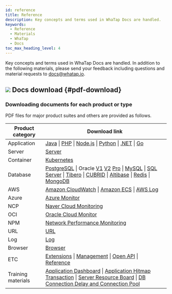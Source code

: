 ```yaml
---
id: reference
title: Reference
description: Key concepts and terms used in WhaTap Docs are handled.
keywords:
  - Reference
  - Materials
  - WhaTap
  - Docs
toc_max_heading_level: 4
---
```


Key concepts and terms used in WhaTap Docs are handled. In addition to the following materials, please send your feedback including questions and material requests to docs@whatap.io.


<DocCardList/>

## ![](/img/ic-pdf-download.svg) Docs download {#pdf-download}

### Downloading documents for each product or type

PDF files for major product suites and others are provided as follows.

<div class='download-pdf'>

| Product category   | Download link                                                                                                                                                                                                                                                                                                                                                                                                                                                                                                                                                                                                                                                                                                                                                                                                                                                                                                                                                                            |
| ------------------ | ---------------------------------------------------------------------------------------------------------------------------------------------------------------------------------------------------------------------------------------------------------------------------------------------------------------------------------------------------------------------------------------------------------------------------------------------------------------------------------------------------------------------------------------------------------------------------------------------------------------------------------------------------------------------------------------------------------------------------------------------------------------------------------------------------------------------------------------------------------------------------------------------------------------------------------------------------------------------------------------- |
| Application        | [Java](https://content.whatap.io/24/08/01/044448whatap-apm-java-monitoring.pdf) \| [PHP](https://content.whatap.io/24/08/01/044448whatap-apm-php-monitoring.pdf) \| [Node.js](https://content.whatap.io/24/08/01/044448whatap-apm-nodejs-monitoring.pdf) \| [Python](https://content.whatap.io/24/08/01/044449whatap-apm-python-monitoring.pdf) \| [.NET](https://content.whatap.io/24/08/01/044447whatap-apm-dotnet-monitoring.pdf) \| [Go](https://content.whatap.io/24/08/01/044448whatap-apm-go-monitoring.pdf)                                                                                                                                                                                                                                                                                                                                                                                                                                                                      |
| Server             | [Server](https://content.whatap.io/24/08/01/044453whatap-server-monitoring.pdf)                                                                                                                                                                                                                                                                                                                                                                                                                                                                                                                                                                                                                                                                                                                                                                                                                                                                                                          |
| Container          | [Kubernetes](https://content.whatap.io/24/08/01/044452whatap-kubernetes-monitoring.pdf)                                                                                                                                                                                                                                                                                                                                                                                                                                                                                                                                                                                                                                                                                                                                                                                                                                                                                                  |
| Database           | [PostgreSQL](https://content.whatap.io/24/08/01/044451whatap-db-postgresql-monitoring.pdf) \| Oracle [V1](https://content.whatap.io/24/07/01/003046whatap-db-oracle-monitoring.pdf) [V2](https://content.whatap.io/24/08/01/044451whatap-db-oracle-v2-monitoring.pdf) [Pro](https://content.whatap.io/24/08/01/044451whatap-db-oracle-pro-monitoring.pdf) \| [MySQL](https://content.whatap.io/24/08/01/044451whatap-db-mysql-monitoring.pdf) \| [SQL Server](https://content.whatap.io/24/08/01/044450whatap-db-mssql-monitoring.pdf) \| [Tibero](https://content.whatap.io/24/08/01/044451whatap-db-tibero-monitoring.pdf) \| [CUBRID](https://content.whatap.io/24/08/01/044450whatap-db-cubrid-monitoring.pdf) \| [Altibase](https://content.whatap.io/24/08/01/044450whatap-db-altibase-monitoring.pdf) \| [Redis](https://content.whatap.io/24/08/01/044451whatap-db-redis-monitoring.pdf) \| [MongoDB](https://content.whatap.io/24/08/01/044450whatap-db-mongodb-monitoring.pdf) |
| AWS                | [Amazon CloudWatch](https://content.whatap.io/24/08/01/044447whatap-amazon-cloudwatch.pdf) \| [Amazon ECS](https://content.whatap.io/24/08/01/044447whatap-amazon-ecs.pdf) \| [AWS Log](https://content.whatap.io/24/08/01/044450whatap-aws-log-monitoring.pdf)                                                                                                                                                                                                                                                                                                                                                                                                                                                                                                                                                                                                                                                                                                                          |
| Azure              | [Azure Monitor](https://content.whatap.io/24/08/01/044450whatap-azure.pdf)                                                                                                                                                                                                                                                                                                                                                                                                                                                                                                                                                                                                                                                                                                                                                                                                                                                                                                               |
| NCP                | [Naver Cloud Monitoring](https://content.whatap.io/24/08/01/044452whatap-ncloud.pdf)                                                                                                                                                                                                                                                                                                                                                                                                                                                                                                                                                                                                                                                                                                                                                                                                                                                                                                     |
| OCI                | [Oracle Cloud Monitor](https://content.whatap.io/24/08/01/044452whatap-oracle-cloud.pdf)                                                                                                                                                                                                                                                                                                                                                                                                                                                                                                                                                                                                                                                                                                                                                                                                                                                                                                 |
| NPM                | [Network Performance Monitoring](https://content.whatap.io/24/08/01/044452whatap-network-performance-monitoring.pdf)                                                                                                                                                                                                                                                                                                                                                                                                                                                                                                                                                                                                                                                                                                                                                                                                                                                                     |
| URL                | [URL](https://content.whatap.io/24/08/01/044453whatap-url-monitoring.pdf)                                                                                                                                                                                                                                                                                                                                                                                                                                                                                                                                                                                                                                                                                                                                                                                                                                                                                                                |
| Log                | [Log](https://content.whatap.io/24/08/01/044452whatap-log-monitoring.pdf)                                                                                                                                                                                                                                                                                                                                                                                                                                                                                                                                                                                                                                                                                                                                                                                                                                                                                                                |
| Browser            | [Browser](https://content.whatap.io/24/08/01/044450whatap-browser-monitoring.pdf)                                                                                                                                                                                                                                                                                                                                                                                                                                                                                                                                                                                                                                                                                                                                                                                                                                                                                                        |
| ETC                | [Extensions](https://content.whatap.io/24/08/01/044452whatap-extensions.pdf) \| [Management](https://content.whatap.io/24/08/01/044452whatap-manage.pdf) \| [Open API](https://content.whatap.io/24/08/01/044452whatap-open-api.pdf) \| [Reference](https://content.whatap.io/24/08/01/044453whatap-reference.pdf)                                                                                                                                                                                                                                                                                                                                                                                                                                                                                                                                                                                                                                                                       |
| Training materials | [Application Dashboard](https://content.whatap.io/24/02/01/052908whatap-best-practice-guides-about-apm-dashboard.pdf) \| [Application Hitmap Transaction](https://content.whatap.io/24/02/01/052909whatap-best-practice-guides-about-apm-hitmap-class.pdf) \| [Server Resource Board](https://content.whatap.io/24/02/01/052909whatap-best-practice-guides-about-server-dashboard.pdf) \| [DB Connection Delay and Connection Pool](https://content.whatap.io/24/02/01/052909whatap-best-practice-guides-about-apm-dbc.pdf)                                                                                                                                                                                                                                                                                                                                                                                                                                                              |

</div>